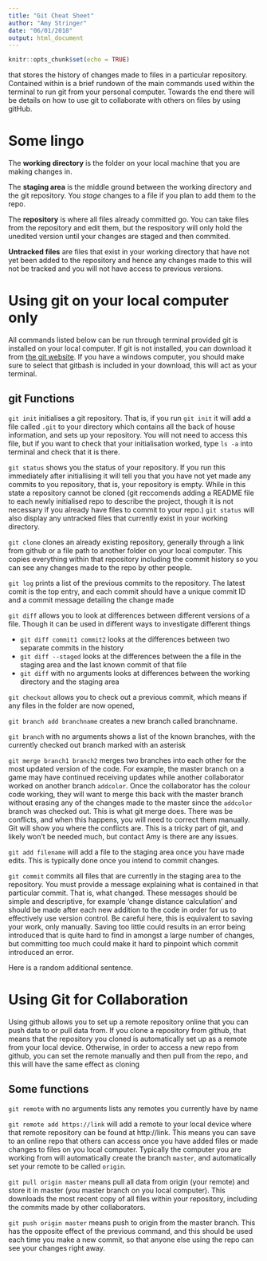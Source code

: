 ```yaml
---
title: "Git Cheat Sheet"
author: "Amy Stringer"
date: "06/01/2018"
output: html_document
---
```


```r
knitr::opts_chunk$set(echo = TRUE)
```

<span style="color:orange">\textbf{Git is a type of version control software}</span> that stores the history of changes made to files in a particular repository. Contained within is a brief rundown of the main commands used within the terminal to run git from your personal computer. Towards the end there will be details on how to use git to collaborate with others on files by using gitHub. 

# Some lingo 

The **working directory** is the folder on your local machine that you are making changes in. 

The **staging area** is the middle ground between the working directory and the git repository. You *stage* changes to a file if you plan to add them to the repo.

The **repository** is where all files already committed go. You can take files from the repository and edit them, but the respository will only hold the unedited version until your changes are staged and then commited. 

**Untracked files** are files that exist in your working directory that have not yet been added to the repository and hence any changes made to this will not be tracked and you will not have access to previous versions. 

# Using git on your local computer only 

All commands listed below can be run through terminal provided git is installed on your local computer. If git is not installed, you can download it from [the git website](https://git-scm.com/downloads). If you have a windows computer, you should make sure to select that gitbash is included in your download, this will act as your terminal. 

## git Functions 

`git init` initialises a git repository. That is, if you run `git init` it will add a file called `.git` to your directory which contains all the back of house information, and sets up your repository. You will not need to access this file, but if you want to check that your initialisation worked, type `ls -a` into terminal and check that it is there. 

`git status` shows you the status of your repository. If you run this immediately after initiallising it will tell you that you have not yet made any commits to you repository, that is, your repository is empty. While in this state a repository cannot be cloned (git reccomends adding a README file to each newly initialised repo to describe the project, though it is not necessary if you already have files to commit to your repo.) `git status` will also display any untracked files that currently exist in your working directory. 

`git clone` clones an already existing repository, generally through a link from github or a file path to another folder on your local computer. This copies everything within that repository including the commit history so you can see any changes made to the repo by other people. 

`git log` prints a list of the previous commits to the repository. The latest comit is the top entry, and each commit should have a unique commit ID and a commit message detailing the change made 

`git diff` allows you to look at differences between different versions of a file. Though it can be used in different ways to investigate different things 

- `git diff commit1 commit2` looks at the differences between two separate commits in the history 
- `git diff --staged` looks at the differences between the a file in the staging area and the last known commit of that file
- `git diff` with no arguments looks at differences between the working directory and the staging area 

`git checkout` allows you to check out a previous commit, which means if any files in the folder are now opened,   

`git branch add branchname` creates a new branch called branchname. 

`git branch` with no arguments shows a list of the known branches, with the currently checked out branch marked with an asterisk 

`git merge branch1 branch2` merges two branches into each other for the most updated version of the code. For example, the master branch on a game may have continued receiving updates while another collaborator worked on another branch `addcolor`. Once the collaborator has the colour code working, they will want to merge this back with the master branch without erasing any of the changes made to the master since the `addcolor` branch was checked out. This is what git merge does. There was be conflicts, and when this happens, you will need to correct them manually. Git will show you where the conflicts are. This is a tricky part of git, and likely won't be needed much, but contact Amy is there are any issues. 
 
`git add filename` will add a file to the staging area once you have made edits. This is typically done once you intend to commit changes. 

`git commit` commits all files that are currently in the staging area to the repository. You must provide a message explaining what is contained in that particular commit. That is, what changed. These messages should be simple and descriptive, for example 'change distance calculation' and should be made after each new addition to the code in order for us to effectively use version control. Be careful here, this is equivalent to saving your work, only manually. Saving too little could results in an error being introduced that is quite hard to find in amongst a large number of changes, but committing too much could make it hard to pinpoint which commit introduced an error. 

Here is a random additional sentence.

# Using Git for Collaboration 

Using github allows you to set up a remote repository online that you can push data to or pull data from. If you clone a repository from github, that means that the repository you cloned is automatically set up as a remote from your local device. Otherwise, in order to access a new repo from github, you can set the remote manually and then pull from the repo, and this will have the same effect as cloning 

## Some functions 

`git remote` with no arguments lists any remotes you currently have by name 

`git remote add https://link` will add a remote to your local device where that remote repository can be found at http://link. This means you can save to an online repo that others can access once you have added files or made changes to files on you local computer. Typically the computer you are working from will automatically create the branch `master`, and automatically set your remote to be called `origin`.

`git pull origin master` means pull all data from origin (your remote) and store it in master (you master branch on you local computer). This downloads the most recent copy of all files within your repository, including the commits made by other collaborators.  

`git push origin master` means push to origin from the master branch. This has the opposite effect of the previous command, and this should be used each time you make a new commit, so that anyone else using the repo can see your changes right away. 






